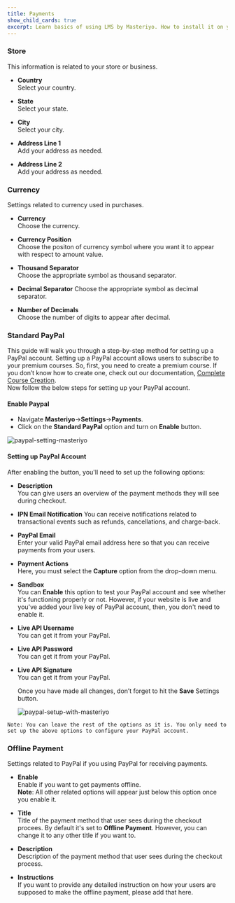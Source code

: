 ```yaml
---
title: Payments
show_child_cards: true
excerpt: Learn basics of using LMS by Masteriyo. How to install it on your WordPress setup.
---
```


### Store

This information is related to your store or business.

- **Country**  
  Select your country.

- **State**  
  Select your state.

- **City**  
  Select your city.

- **Address Line 1**  
  Add your address as needed.

- **Address Line 2**  
  Add your address as needed.

### Currency

Settings related to currency used in purchases.

- **Currency**  
  Choose the currency.

- **Currency Position**  
  Choose the positon of currency symbol where you want it to appear with respect to amount value.

- **Thousand Separator**  
  Choose the appropriate symbol as thousand separator.

- **Decimal Separator**
  Choose the appropriate symbol as decimal separator.

- **Number of Decimals**  
  Choose the number of digits to appear after decimal.

### Standard PayPal

This guide will walk you through a step-by-step method for setting up a PayPal account. Setting up a PayPal account allows users to subscribe to your premium courses. So, first, you need to create a premium course. If you don’t know how to create one, check out our documentation, [Complete Course Creation](https://docs.masteriyo.com/course-creation/complete-course-creation).
</br>Now follow the below steps for setting up your PayPal account.

#### Enable Paypal ####  
- Navigate **Masteriyo**->**Settings**->**Payments**.
- Click on the **Standard PayPal** option and turn on **Enable** button.

![paypal-setting-masteriyo](https://user-images.githubusercontent.com/24367265/185357861-58c6c8ef-94b0-4b3d-afd6-c5ded898e8ee.png)

#### Setting up PayPal Account ####  
After enabling the button, you'll need to set up the following options:

- **Description**  
 You can give users an overview of the payment methods they will see during checkout. 

- **IPN Email Notification**
  You can receive notifications related to transactional events such as refunds, cancellations, and charge-back.

- **PayPal Email**  
  Enter your valid PayPal email address here so that you can receive payments from your users.

- **Payment Actions**  
  Here, you must select the **Capture** option from the drop-down menu.

- **Sandbox**  
  You can **Enable** this option to test your PayPal account and see whether it's functioning properly or not. However, if your website is live and you've added your live key of PayPal account, then, you don't need to enable it.

- **Live API Username**  
  You can get it from your PayPal.

- **Live API Password**  
  You can get it from your PayPal.

- **Live API Signature**  
  You can get it from your PayPal.
  
  Once you have made all changes, don’t forget to hit the **Save** Settings button. 
  
  ![paypal-setup-with-masteriyo](https://user-images.githubusercontent.com/24367265/185357778-0196f144-ce2e-4087-8c95-a1be5c0df379.png)

```Note: You can leave the rest of the options as it is. You only need to set up the above options to configure your PayPal account.```

### Offline Payment

Settings related to PayPal if you using PayPal for receiving payments.

- **Enable**  
  Enable if you want to get payments offline.<br />
  **Note**: All other related options will appear just below this option once you enable it.

- **Title**  
  Title of the payment method that user sees during the checkout procees. By default it's set to **Offline Payment**.
  However, you can change it to any other title if you want to.

- **Description**  
  Description of the payment method that user sees during the checkout process.

- **Instructions**  
  If you want to provide any detailed instruction on how your users are supposed to make the offline payment, please add that here.
